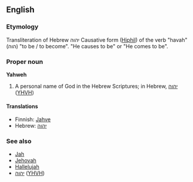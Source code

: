 ==English==

===Etymology===

Transliteration of Hebrew יהוה Causative form ([[Hiphil]]) of the verb "havah" (הוה) "to be / to become". "He causes to be" or "He comes to be".

===Proper noun===
'''Yahweh'''

# A personal name of God in the Hebrew Scriptures; in Hebrew, [[יהוה]] ([[YHVH]])

====Translations====
{{top}}
*Finnish: [[Jahve]]
*Hebrew: [[יהוה]]
{{mid}}
{{bottom}}

===See also===
*[[Jah]]
*[[Jehovah]]
*[[Hallelujah]]
*[[יהוה]] ([[YHVH]])